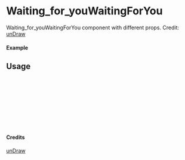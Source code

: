 
<Meta of={Waiting_for_youWaitingForYou} title="unDraw/Waiting_for_youWaitingForYou" />

# Waiting_for_youWaitingForYou

Waiting_for_youWaitingForYou component with different props.
Credit: [unDraw](https://undraw.co/illustrations)

#### Example

<Canvas of={Waiting_for_youWaitingForYou.Primary} />

## Usage

```ts
import { Waiting_for_youWaitingForYou } from "yadl-ui";

const Example = () => {
  return (
      <Waiting_for_youWaitingForYou />
  );
};

export default Example;
```

#### Credits
[unDraw](https://undraw.co/illustrations)
